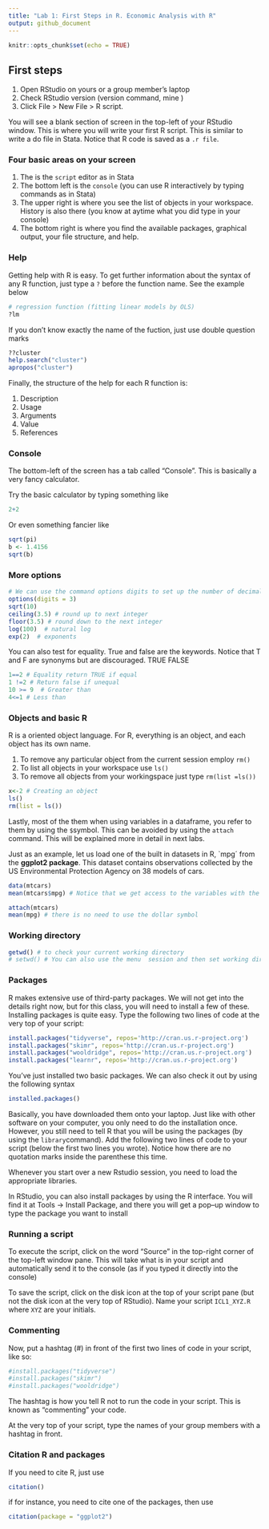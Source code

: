 ```yaml
---
title: "Lab 1: First Steps in R. Economic Analysis with R"
output: github_document
---
```


```r
knitr::opts_chunk$set(echo = TRUE)
```

## First steps
1. Open RStudio on yours or a group member's laptop
2. Check RStudio version (version command, mine )
2. Click File > New File > R script. 

You will see a blank section of screen in the top-left of your RStudio window. This is where you will write your first R script. This is similar to write a do file in Stata. Notice that R code is saved as a `.r file`.

### Four basic areas on your screen

1. The is the `script` editor as in Stata
2. The bottom left is the `console` (you can use R interactively by typing commands as in Stata)
3. The upper right is where you see the list of objects in your workspace. History is also there (you know at aytime what you did type in your console)
4. The bottom right is where you find the available packages, graphical output, your file structure, and help.  

### Help

Getting help with R is easy. To get further information about the syntax of any R function,  just type a `?` before the function name. See the example below

```r
# regression function (fitting linear models by OLS)
?lm
```


If you don't know exactly the name of the fuction, just use double question marks

```r
??cluster
help.search("cluster")
apropos("cluster")
```


Finally, the structure of the help for each R function is:

1. Description
2. Usage
3. Arguments
4. Value
5. References

### Console
The bottom-left of the screen has a tab called "Console". This is basically a very fancy calculator.

Try the basic calculator by typing something like
```r
2+2
```

Or even something fancier like
```r
sqrt(pi)
b <- 1.4156
sqrt(b)
```


### More options


```r
# We can use the command options digits to set up the number of decimals as you wish
options(digits = 3)
sqrt(10)
ceiling(3.5) # round up to next integer
floor(3.5) # round down to the next integer
log(100)  # natural log
exp(2)  # exponents
```

You can also test for equality. True and false are the keywords. Notice that T and F are synonyms but are discouraged.
TRUE 
FALSE

```r
1==2 # Equality return TRUE if equal
1 !=2 # Return false if unequal
10 >= 9  # Greater than
4<=1 # Less than
```


### Objects and basic R

R is a oriented object language. For R, everything is an object, and each object has its own name.

1. To remove any particular object from the current session employ `rm()`
2. To list all objects in your workspace use `ls()`
3. To remove all objects from your workingspace just type `rm(list =ls())`

```r
x<-2 # Creating an object
ls()
rm(list = ls())
```


Lastly, most of the them when using variables in a dataframe, you refer to them by using the `$`symbol. This can be avoided by using the `attach` command. This will be explained more in detail in next labs.

Just as an example, let us load one of the built in datasets in R, `mpg´ from the **ggplot2 package**. This dataset contains observations collected by the US Environmental Protection Agency on 38 models of cars. 

```r
data(mtcars)
mean(mtcars$mpg) # Notice that we get access to the variables with the dollar symbol

attach(mtcars)
mean(mpg) # there is no need to use the dollar symbol
```

### Working directory

```r
getwd() # to check your current working directory
# setwd() # You can also use the menu  session and then set working directory, otherwise you need to specify the entire path
```

### Packages
R makes extensive use of third-party packages. We will not get into the details right now, but for this class, you will need to install a few of these. Installing packages is quite easy. Type the following two lines of code at the very top of your script:

```r
install.packages("tidyverse", repos='http://cran.us.r-project.org')
install.packages("skimr", repos='http://cran.us.r-project.org')
install.packages("wooldridge", repos='http://cran.us.r-project.org')
install.packages("learnr", repos='http://cran.us.r-project.org')
```

You've just installed two basic packages. We can also check it out by using the following syntax

```r
installed.packages()
```




Basically, you have downloaded them onto your laptop. Just like with other software on your computer, you only need to do the installation once. However, you still need to tell R that you will be using the packages (by using the `library`command). Add the following two lines of code to your script (below the first two lines you wrote). Notice how there are no quotation marks inside the parenthese this time.

Whenever you start over a new Rstudio session, you need to load the appropriate libraries.

In RStudio, you can also install packages by using the R interface. You will find it at Tools -> Install Package, and there you will get a pop--up window to type the package you want to install


### Running a script
To execute the script, click on the word "Source" in the top-right corner of the top-left window pane. This will take what is in your script and automatically send it to the console (as if you typed it directly into the console)

To save the script, click on the disk icon at the top of your script pane (but not the disk icon at the very top of RStudio). Name your script `ICL1_XYZ.R` where `XYZ` are your initials.

### Commenting
Now, put a hashtag (#) in front of the first two lines of code in your script, like so:
```r
#install.packages("tidyverse")
#install.packages("skimr")
#install.packages("wooldridge")
```

The hashtag is how you tell R not to run the code in your script. This is known as "commenting" your code.

At the very top of your script, type the names of your group members with a hashtag in front.

### Citation R and packages 

If you need to cite R, just use

```r
citation()
```

if for instance, you need to cite one of the packages, then use

```r
citation(package = "ggplot2")
```

